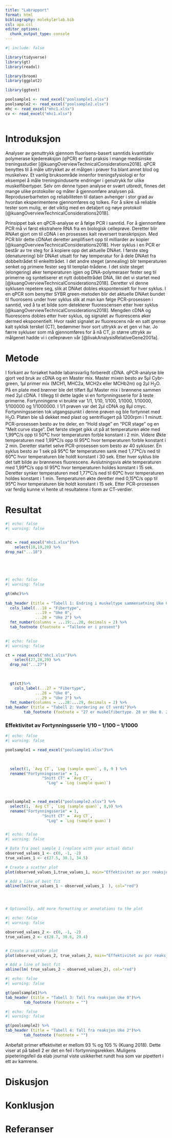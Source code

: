 ```yaml
---
title: "Labrapport"
format: html
bibliography: molekylærlab.bib
csl: apa.csl
editor_options: 
  chunk_output_type: console
---
```


```r
#| include: false

library(tidyverse)
library(gt)
library(readxl)

library(broom)
library(ggplot2)

library(ggtext)

poolsample1 <- read_excel("poolsample1.xlsx")
poolsample2 <- read_excel("poolsample2.xlsx")
mhc <- read_excel("mhc1.xlsx")
cv <- read_excel("mhc1.xlsx")



```

# Introduksjon

Analyser av genuttrykk gjennom fluorisens-basert sanntids kvantitativ polymerase kjedereaksjon (qPCR) er fast praksis i mange medisinske treningsstudier [@kuangOverviewTechnicalConsiderations2018]. qPCR benyttes til å måle uttrykket av et målgen i prøver fra blant annet blod og muskelvev. Et vanlig bruksområde innenfor treningsfysiologi er for eksempel å måle treningsinduserte endringer i genutrykk for ulike muskelfibertyper. Selv om denne typen analyse er svært utbredt, finnes det mange ulike protokoller og måter å gjennomføre analysen på. Reproduserbarheten og reliabiliteten til dataen avhenger i stor grad av hvordan eksperimentene gjennomføres og tolkes. For å sikre så reliable tester som mulig, er det viktig med en detaljert og nøye protokoll [@kuangOverviewTechnicalConsiderations2018].

Prinsippet bak en qPCR-analyse er å følge PCR i sanntid. For å gjennomføre PCR må vi først ekstrahere RNA fra en biologisk celleprøve. Deretter blir RNAet gjort om til cDNA i en prosesses kalt reversert transkripsjon. Med PCR blir dette cDNAet deretter amplifisert opp til milliarder av kopier [@kuangOverviewTechnicalConsiderations2018]. Hver syklus i en PCR er består av tre steg for å kopiere opp det aktuelle DNAet. I første steg (denaturering) blir DNAet utsatt for høy temperatur for å dele DNAet fra dobbeltrådet til enkelttrådet. I det andre steget (annealing) blir temperaturen senket og primere fester seg til templat-trådene. I det siste steget (elongering) øker temperaturen igjen og DNA-polymeraser fester seg til primerne og syntetiserer et nytt dobbelttrådet DNA, likt det vi startet med [@kuangOverviewTechnicalConsiderations2018]. Deretter vil denne syklusen repetere seg, slik at DNAet dobles ekspontensielt for hver syklus. I en qPCR som benytter SYBR green-metoden blir det aktuelle DNAet bundet til fluorosens under hver syklus slik at man kan følge PCR-prosessen i sanntid, ved å ta et bilde som detekterer fluorescensen etter hver syklus [@kuangOverviewTechnicalConsiderations2018]. Mengden cDNA og fluorescens dobles etter hver syklus, og signalet av fluorescens øker dermed eksponentielt. Hvor raskt signalet av fluorescens når en satt grense kalt syklisk terskel (CT), bedømmer hvor sort uttrykk av et gen vi har. Jo færre sykluser som må gjennomføres for å nå CT, jo større uttrykk av målgenet hadde vi i celleprøven vår [@livakAnalysisRelativeGene2001a].

# Metode

I forkant av forsøket hadde labansvarlig forberedt cDNA. qPCR-analyse ble gjort ved bruk av cDNA og en Master mix. Master mixen besto av 5μl Cybr-green, 1μl primer mix (MCH1, MHC2a, MCH2x eller MCHb2m) og 2μl H~2~O. På en plate med brønner ble det tilført 8μl Master mix i brønnene sammen med 2μl cDNA. I tillegg til dette lagde vi en fortynningsserie for å teste primerne. Fortynningene vi brukte var 1/1, 1/10, 1/100, 1/1000, 1/10000, 1/100000 og 1/1000000. I 1/1 prøven var det 2μl cDNA og 8μl cmyc. Fortynningsserien tok utgangspunkt i denne prøven og ble fortynnet med H~2~O. Platen ble så dekket med plast og sentrifiugert på 1200rpm i 1 minutt. PCR-prosessen besto av tre deler, en "Hold stage" en "PCR stage" og en "Melt curve stage". Det første steget gikk ut på at temperaturen økte med 1,99**°**C/s opp til 50**°**C hvor temperaturen forble konstant i 2 min. Videre Økte temperaturen med 1,99**°**C/s opp til 95**°**C hvor temperaturen forble konstant i 2 min. Deretter startet selve PCR-prosessen som besto av 40 sykluser. Én syklus besto av 1 sek på 95**°**C før temperaturen sank med 1,77**°**C/s ned til 60**°**C hvor temperaturen ble holdt konstant i 30 sek. Etter hver syklus ble det tatt bilde av brønnenes fluorescens. Avslutningsvis økte temperaturen med 1,99**°**C/s opp til 95**°**C hvor temperaturen holdes konstant i 15 sek. Deretter synker temperaturen med 1,77**°**C/s ned til 60**°**C hvor temperaturen holdes konstant i 1 min. Temperaturen økte deretter med 0,15**°**C/s opp til 95**°**C hvor temperaturen ble holdt konstant i 15 sek. Etter PCR-prosessen var ferdig kunne vi hente ut resultatene i form av CT-verdier.

\newpage

# Resultat

```r
#| echo: false
#| warning: false


mhc = read_excel("mhc1.xlsx")%>%
    select(18,19,20) %>% 
drop_na("...18")


  
  
```

```r
#| echo: false
#| warning: false

gt(mhc)%>%
    
tab_header (title = "Tabell 1: Endring i muskeltype sammensetning Uke 0 og Uke 2")%>%
  cols_label(...18 = "Fibertype", 
             ...19 = "Uke 0",
             ...20 = "Uke 2") %>%
  fmt_number(columns = ...19:...20, decimals = 2) %>% 
  tab_footnote (footnote = "Tallene er i prosent")
  


```

```r
#| echo: false
#| warning: false

ct = read_excel("mhc1.xlsx")%>%
    select(27,28,29) %>% 
  drop_na("...27")
  

 
  gt(ct)%>%
    cols_label(...27 = "Fibertype", 
             ...28 = "Uke 0",
             ...29 = "Uke 2") %>%
  fmt_number(columns = ...28:...29, decimals = 2) %>% 
tab_header (title = "Tabell 2: Vurdering av CT verdi")%>%
        tab_footnote (footnote = "27 er muskelfibertype. 28 er Uke 0. 29 er Uke 2. Tallene er vist som CV%. CV på 0-5 prosent er gode tall, mens verdi over 10 prosent er avvikstall")

```

### Effektivitet av Fortynningsserie 1/10 -- 1/100 -- 1/1000

```r
#| echo: false
#| warning: false

poolsample1 = read_excel("poolsample1.xlsx")%>%
  
  

  select(1, `Avg CT`, `Log (sample quan)`, 8, 9 ) %>%
  rename("Fortynningsserie" = 1,
                "Snitt CT" = `Avg CT`, 
                  "Log" = `Log (sample quan)`)
  


poolsample2 = read_excel("poolsample2.xlsx") %>%
  select(1, `Avg CT`, `Log (sample quan)`, 8,9) %>%
  rename("Fortynningsserie" = 1,
                "Snitt CT" = `Avg CT`, 
                  "Log" = `Log (sample quan)`)



```

```r
#| echo: false
#| warning: false

# Data fra pool sample 1 (replace with your actual data)
observed_values_1 <- c(0, -1, -2)
true_values_1 <- c(27.5, 30.1, 34.5)

# Create a scatter plot
plot(observed_values_1,true_values_1, main="Effektivitet av pcr reaksjon 1", xlab="Fortynningsserie 1/10 – 1/100 – 1/1000" , ylab="Snitt CT")

# Add a line of best fit
abline(lm(true_values_1 ~ observed_values_1  ), col="red")




# Optionally, add more formatting or annotations to the plot
```

```r
#| echo: false
#| warning: false

observed_values_2 <- c(0, -1, -2)
true_values_2 <- c(28.7, 30.6, 29.4)


# Create a scatter plot
plot(observed_values_2, true_values_2, main="Effektivitet av pcr reaksjon 2", xlab="Fortynningsserie 1/10 – 1/100 – 1/1000" , ylab="Snitt CT") 

# Add a line of best fit
abline(lm( true_values_2 ~ observed_values_2), col="red")
```

```r
#| echo: false
#| warning: false

gt(poolsample1)%>%
tab_header (title = "Tabell 3: Tall fra reaksjon Uke 0")%>%
        tab_footnote (footnote = "")

```

```r
#| echo: false
#| warning: false

gt(poolsample2) %>%
tab_header (title = "Tabell 4: Tall fra reaksjon Uke 2")%>%
        tab_footnote (footnote = "")
```

Anbefalt primer effektivitet er mellom 93 % og 105 % (Kuang 2018). Dette viser at på tabell 2 er det en feil i fortynningsrekken. Muligens pipeteringsfeil da elab journal viste usikkerhet rundt hva som var pipettert i ett av kamrene.

# Diskusjon

# Konklusjon

\newpage

# Referanser
